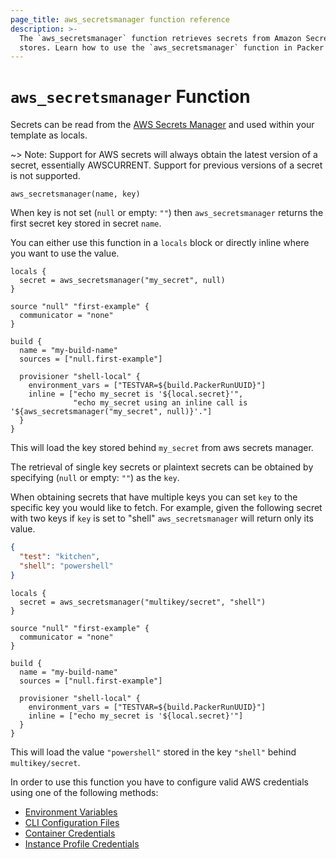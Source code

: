 ```yaml
---
page_title: aws_secretsmanager function reference
description: >-
  The `aws_secretsmanager` function retrieves secrets from Amazon Secrets Manager
  stores. Learn how to use the `aws_secretsmanager` function in Packer templates.
---
```


# `aws_secretsmanager` Function

Secrets can be read from the [AWS Secrets
Manager](https://aws.amazon.com/secrets-manager/) and used within your template
as locals.

~> Note: Support for AWS secrets will always obtain the latest version of a secret, essentially
AWSCURRENT. Support for previous versions of a secret is not supported.

```hcl
aws_secretsmanager(name, key)
```

When key is not set (`null` or empty: `""`) then `aws_secretsmanager` returns
the first secret key stored in secret `name`.

You can either use this function in a `locals` block or directly inline where
you want to use the value.

```hcl
locals {
  secret = aws_secretsmanager("my_secret", null)
}

source "null" "first-example" {
  communicator = "none"
}

build {
  name = "my-build-name"
  sources = ["null.first-example"]

  provisioner "shell-local" {
    environment_vars = ["TESTVAR=${build.PackerRunUUID}"]
    inline = ["echo my_secret is '${local.secret}'",
              "echo my_secret using an inline call is '${aws_secretsmanager("my_secret", null)}'."]
  }
}
```

This will load the key stored behind `my_secret` from aws secrets manager.

The retrieval of single key secrets or plaintext secrets can be obtained by specifying (`null` or empty: `""`) as the `key`.

When obtaining secrets that have multiple keys you can set `key` to the specific key you would like
to fetch. For example, given the following secret with two keys if `key` is set to "shell" `aws_secretsmanager` will
return only its value.

```json
{
  "test": "kitchen",
  "shell": "powershell"
}
```

```hcl
locals {
  secret = aws_secretsmanager("multikey/secret", "shell")
}

source "null" "first-example" {
  communicator = "none"
}

build {
  name = "my-build-name"
  sources = ["null.first-example"]

  provisioner "shell-local" {
    environment_vars = ["TESTVAR=${build.PackerRunUUID}"]
    inline = ["echo my_secret is '${local.secret}'"]
  }
}
```

This will load the value `"powershell"` stored in the key `"shell"` behind `multikey/secret`.

In order to use this function you have to configure valid AWS credentials using
one of the following methods:

- [Environment Variables](https://docs.aws.amazon.com/cli/latest/userguide/cli-configure-envvars.html)
- [CLI Configuration Files](https://docs.aws.amazon.com/cli/latest/userguide/cli-configure-files.html)
- [Container Credentials](https://docs.aws.amazon.com/AmazonECS/latest/developerguide/task-iam-roles.html)
- [Instance Profile Credentials](https://docs.aws.amazon.com/AWSEC2/latest/UserGuide/iam-roles-for-amazon-ec2.html)
